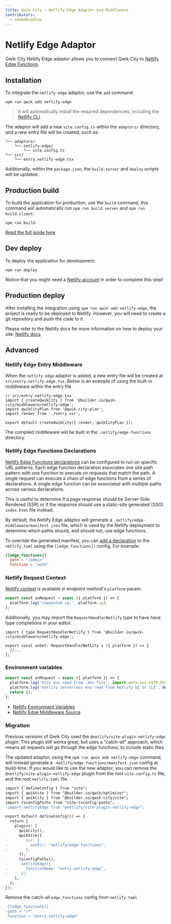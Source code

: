 ```yaml
---
title: Qwik City - Netlify Edge Adaptor and Middleware
contributors:
  - adamdbradley
---
```


# Netlify Edge Adaptor

Qwik City Netlify Edge adaptor allows you to connect Qwik City to [Netlify Edge Functions](https://docs.netlify.com/edge-functions/overview/).

## Installation

To integrate the `netlify-edge` adaptor, use the `add` command:

```shell
npm run qwik add netlify-edge
```

> It will automatically install the required dependencies, including the [Netlify CLI](https://cli.netlify.com/).

The adaptor will add a new `vite.config.ts` within the `adaptors/` directory, and a new entry file will be created, such as:

```
└── adaptors/
    └── netlify-edge/
        └── vite.config.ts
└── src/
    └── entry.netlify-edge.tsx
```

Additionally, within the `package.json`, the `build.server` and `deploy` scripts will be updated.

## Production build

To build the application for production, use the `build` command, this command will automatically run `npm run build.server` and `npm run build.client`:

```shell
npm run build
```

[Read the full guide here](https://github.com/BuilderIO/qwik/blob/main/starters/adaptors/netlify-edge/README.md)

## Dev deploy

To deploy the application for development:

```shell
npm run deploy
```

Notice that you might need a [Netlify account](https://docs.netlify.com/get-started/) in order to complete this step!

## Production deploy

After installing the integration using `npm run qwik add netlify-edge`, the project is ready to be deployed to Netlify. However, you will need to create a git repository and push the code to it.

Please refer to the Netlify docs for more information on how to deploy your site: [Netlify docs](https://docs.netlify.com/site-deploys/create-deploys/)

## Advanced

### Netlify Edge Entry Middleware

When the `netlify-edge` adaptor is added, a new entry file will be created at `src/entry.netlify-edge.tsx`. Below is an example of using the built-in middleware within the entry file.

```tsx
// src/entry.netlify-edge.tsx
import { createQwikCity } from '@builder.io/qwik-city/middleware/netlify-edge';
import qwikCityPlan from '@qwik-city-plan';
import render from './entry.ssr';

export default createQwikCity({ render, qwikCityPlan });
```

The compiled middleware will be built in the `.netlify/edge-functions` directory.

### Netlify Edge Functions Declarations

[Netlify Edge Functions declarations](https://docs.netlify.com/edge-functions/declarations/) can be configured to run on specific URL patterns. Each edge function declaration associates one site path pattern with one function to execute on requests that match the path. A single request can execute a chain of edge functions from a series of declarations. A single edge function can be associated with multiple paths across various declarations.

This is useful to determine if a page response should be Server-Side Rendered (SSR) or if the response should use a static-site generated (SSG) `index.html` file instead.

By default, the Netlify Edge adaptor will generate a `.netlify/edge-middleware/manifest.json` file, which is used by the Netlify deployment to determine which paths should, and should not, use edge functions.

To override the generated manifest, you can [add a declaration](https://docs.netlify.com/edge-functions/declarations/#add-a-declaration) to the `netlify.toml` using the `[[edge_functions]]` config. For example:

```toml
[[edge_functions]]
  path = "/admin"
  function = "auth"
```

### Netlify Request Context

[Netlify context](https://docs.netlify.com/edge-functions/api/#netlify-specific-context-object) is available in endpoint method's `platform` param:

```javascript
export const onRequest = async ({ platform }) => {
  platform.log('requested ip:', platform.ip);
};
```

Additionally, you may import the `RequestHandlerNetlify` type to have have type completions in your editor.

```tsx
import { type RequestHandlerNetlify } from '@builder.io/qwik-city/middleware/netlify-edge';

export const onGet: RequestHandlerNetlify = ({ platform }) => {
  //...
};
```

### Environment variables

```javascript
export const onRequest = async ({ platform }) => {
  platform.log('Vite env read from .dev file', import.meta.env.VITE_DEV);
  platform.log('netlify serverless env read from Netlify UI or CLI', Deno.env.toObject());
  return {};
};
```

- [Netlify Environment Variables](https://docs.netlify.com/environment-variables/overview/#environment-variable-options)
- [Netlify Edge Middleware Source](https://github.com/BuilderIO/qwik/blob/main/packages/qwik-city/middleware/netlify-edge/index.ts)

### Migration

Previous versions of Qwik City used the `@netlify/vite-plugin-netlify-edge` plugin. This plugin still works great, but uses a "catch-all" approach, which means all requests will go through the edge functions, to include static files.

The updated adaptor, using the `npm run qwik add netlify-edge` command, will instead generate a `.netlify/edge-functions/manifest.json` config at build-time. If you would like to use the new adaptor, you can remove the `@netlify/vite-plugin-netlify-edge` plugin from the root `vite.config.ts` file, and the root `netlify.toml` file.

```diff
import { defineConfig } from "vite";
import { qwikVite } from "@builder.io/qwik/optimizer";
import { qwikCity } from "@builder.io/qwik-city/vite";
import tsconfigPaths from "vite-tsconfig-paths";
-import netlifyEdge from "@netlify/vite-plugin-netlify-edge";

export default defineConfig(() => {
  return {
    plugins: [
      qwikCity(),
      qwikVite({
-        ssr: {
-          outDir: "netlify/edge-functions",
-        },
      }),
      tsconfigPaths(),
-      netlifyEdge({
-        functionName: "entry.netlify-edge",
-      }),
    ],
  };
});
```

Remove the catch-all `edge_functions` config from `netlify.toml`

```diff
-[[edge_functions]]
-path = "/*"
-function = "entry.netlify-edge"
```
